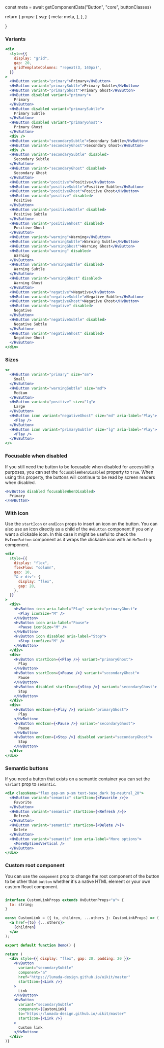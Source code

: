 



const meta = await getComponentData("Button", "core", buttonClasses)

return {
props: {
ssg: {
meta: meta,
},
},
}

}

<Description />

<Page>

### Variants

```jsx live
<div
  style={{
    display: "grid",
    gap: 20,
    gridTemplateColumns: "repeat(3, 140px)",
  }}
>
  <HvButton variant="primary">Primary</HvButton>
  <HvButton variant="primarySubtle">Primary Subtle</HvButton>
  <HvButton variant="primaryGhost">Primary Ghost</HvButton>
  <HvButton disabled variant="primary">
    Primary
  </HvButton>
  <HvButton disabled variant="primarySubtle">
    Primary Subtle
  </HvButton>
  <HvButton disabled variant="primaryGhost">
    Primary Ghost
  </HvButton>
  <div />
  <HvButton variant="secondarySubtle">Secondary Subtle</HvButton>
  <HvButton variant="secondaryGhost">Secondary Ghost</HvButton>
  <div />
  <HvButton variant="secondarySubtle" disabled>
    Secondary Subtle
  </HvButton>
  <HvButton variant="secondaryGhost" disabled>
    Secondary Ghost
  </HvButton>
  <HvButton variant="positive">Positive</HvButton>
  <HvButton variant="positiveSubtle">Positive Subtle</HvButton>
  <HvButton variant="positiveGhost">Positive Ghost</HvButton>
  <HvButton variant="positive" disabled>
    Positive
  </HvButton>
  <HvButton variant="positiveSubtle" disabled>
    Positive Subtle
  </HvButton>
  <HvButton variant="positiveGhost" disabled>
    Positive Ghost
  </HvButton>
  <HvButton variant="warning">Warning</HvButton>
  <HvButton variant="warningSubtle">Warning Subtle</HvButton>
  <HvButton variant="warningGhost">Warning Ghost</HvButton>
  <HvButton variant="warning" disabled>
    Warning
  </HvButton>
  <HvButton variant="warningSubtle" disabled>
    Warning Subtle
  </HvButton>
  <HvButton variant="warningGhost" disabled>
    Warning Ghost
  </HvButton>
  <HvButton variant="negative">Negative</HvButton>
  <HvButton variant="negativeSubtle">Negative Subtle</HvButton>
  <HvButton variant="negativeGhost">Negative Ghost</HvButton>
  <HvButton variant="negative" disabled>
    Negative
  </HvButton>
  <HvButton variant="negativeSubtle" disabled>
    Negative Subtle
  </HvButton>
  <HvButton variant="negativeGhost" disabled>
    Negative Ghost
  </HvButton>
</div>
```

### Sizes

```jsx live
<>
  <HvButton variant="primary" size="sm">
    Small
  </HvButton>
  <HvButton variant="warningSubtle" size="md">
    Medium
  </HvButton>
  <HvButton variant="positive" size="lg">
    Large
  </HvButton>
  <HvButton icon variant="negativeGhost" size="md" aria-label="Play">
    <Play />
  </HvButton>
  <HvButton icon variant="primarySubtle" size="lg" aria-label="Play">
    <Play />
  </HvButton>
</>
```

### Focusable when disabled

If you still need the button to be focusable when disabled for accessibility purposes, you can set the `focusableWhenDisabled` property to `true`.
When using this property, the buttons will continue to be read by screen readers when disabled.

```jsx live
<HvButton disabled focusableWhenDisabled>
  Primary
</HvButton>
```

### With icon

Use the `startIcon` or `endIcon` props to insert an icon on the button.
You can also use an icon directly as a child of the `HvButton` component if you only want a clickable icon. In this case it might be useful
to check the `HvIconButton` component as it wraps the clickable icon with an `HvTooltip` component.

```jsx live
<div
  style={{
    display: "flex",
    flexFlow: "column",
    gap: 10,
    "& > div": {
      display: "flex",
      gap: 20,
    },
  }}
>
  <div>
    <HvButton icon aria-label="Play" variant="primaryGhost">
      <Play iconSize="M" />
    </HvButton>
    <HvButton icon aria-label="Pause">
      <Pause iconSize="M" />
    </HvButton>
    <HvButton icon disabled aria-label="Stop">
      <Stop iconSize="M" />
    </HvButton>
  </div>
  <div>
    <HvButton startIcon={<Play />} variant="primaryGhost">
      Play
    </HvButton>
    <HvButton startIcon={<Pause />} variant="secondaryGhost">
      Pause
    </HvButton>
    <HvButton disabled startIcon={<Stop />} variant="secondaryGhost">
      Stop
    </HvButton>
  </div>
  <div>
    <HvButton endIcon={<Play />} variant="primaryGhost">
      Play
    </HvButton>
    <HvButton endIcon={<Pause />} variant="secondaryGhost">
      Pause
    </HvButton>
    <HvButton endIcon={<Stop />} disabled variant="secondaryGhost">
      Stop
    </HvButton>
  </div>
</div>
```

### Semantic buttons

If you need a button that exists on a semantic container you can set the `variant` prop to `semantic`.

```jsx live
<div className="flex gap-sm p-sm text-base_dark bg-neutral_20">
  <HvButton variant="semantic" startIcon={<Favorite />}>
    Favorite
  </HvButton>
  <HvButton variant="semantic" startIcon={<Refresh />}>
    Refresh
  </HvButton>
  <HvButton variant="semantic" startIcon={<Delete />}>
    Delete
  </HvButton>
  <HvButton variant="semantic" icon aria-label="More options">
    <MoreOptionsVertical />
  </HvButton>
</div>
```

### Custom root component

You can use the `component` prop to change the root component of the button to be other than `button` whether it's a native HTML element or your own custom React component.

```jsx live

interface CustomLinkProps extends HvButtonProps<"a"> {
  to: string;
}

const CustomLink = ({ to, children, ...others }: CustomLinkProps) => (
  <a href={to} {...others}>
    {children}
  </a>
);

export default function Demo() {

return (
  <div style={{ display: "flex", gap: 20, padding: 20 }}>
    <HvButton
      variant="secondarySubtle"
      component="a"
      href="https://lumada-design.github.io/uikit/master"
      startIcon={<Link />}
    >
      Link
    </HvButton>
    <HvButton
      variant="secondarySubtle"
      component={CustomLink}
      to="https://lumada-design.github.io/uikit/master"
      startIcon={<Link />}
    >
      Custom link
    </HvButton>
  </div>
)}
```

</Page>
